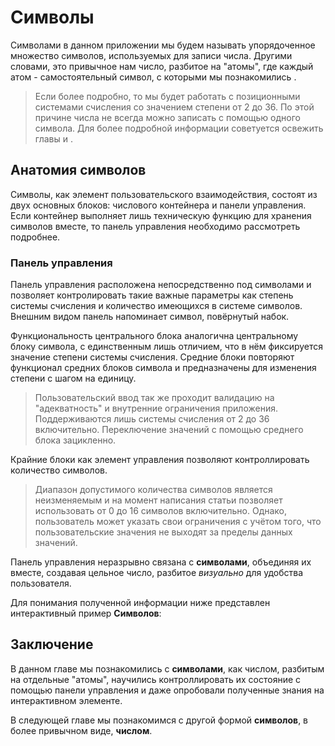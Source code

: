 
# Символы

Символами в данном приложении мы будем называть упорядоченное множество символов, используемых для записи числа. Другими словами, это привычное нам число, разбитое на "атомы", где каждый атом - самостоятельный символ, с которыми мы познакомились <Link href="/[lang]/tutorial/[...route]" as="/ru/tutorial/ru/sandbox/symbol" title="Символ" label="в прошлой главе" />.

> Если более подробно, то мы будет работать с позиционными системами счисления со значением степени от 2 до 36. По этой причине числа не всегда можно записать с помощью одного символа. Для более подробной информации советуется освежить главы <Link href="/[lang]/tutorial/[...route]" as="/ru/tutorial/ru/bases/numeral-bases" title="Системы счисления" label="по основам систем счисления" /> и <Link href="/[lang]/tutorial/[...route]" as="/ru/tutorial/ru/bases/positional" title="Позиционные системы счисления" label="по позиционным системам счисления" />.

## Анатомия символов

Символы, как элемент пользовательского взаимодействия, состоят из двух основных блоков: числового контейнера и панели управления. Если контейнер выполняет лишь техническую функцию для хранения символов вместе, то панель управления необходимо рассмотреть подробнее.

### Панель управления

Панель управления расположена непосредственно под символами и позволяет контролировать такие важные параметры как степень системы счисления и количество имеющихся в системе символов. Внешним видом панель напоминает символ, повёрнутый набок.

Функциональность центрального блока аналогична центральному блоку символа, с единственным лишь отличием, что в нём фиксируется значение степени системы счисления. Средние блоки повторяют функционал средних блоков символа и предназначены для изменения степени с шагом на единицу.

> Пользовательский ввод так же проходит валидацию на "адекватность" и внутренние ограничения приложения. Поддерживаются лишь системы счисления от 2 до 36 включительно. Переключение значений с помощью среднего блока зацикленно.

Крайние блоки как элемент управления позволяют контроллировать количество символов. 

> Диапазон допустимого количества символов является неизменяемым и на момент написания статьи позволяет использовать от 0 до 16 символов включительно. Однако, пользователь может указать свои ограничения <Link href="/[lang]/settings" as="/ru/settings" title="Пользовательские настройки" label="в разделе настроек" /> с учётом того, что пользовательские значения не выходят за пределы данных значений.

Панель управления неразрывно связана с __символами__, объединяя их вместе, создавая цельное число, разбитое _визуально_ для удобства пользователя.

Для понимания полученной информации ниже представлен интерактивный пример __Символов__:

<div style={{ padding: "2em 0" }}>
  <Digits locale={locale} />
</div>

## Заключение

В данном главе мы познакомились с __символами__, как числом, разбитым на отдельные "атомы", научились контроллировать их состояние с помощью панели управления и даже опробовали полученные знания на интерактивном элементе.

В следующей главе мы познакомимся с другой формой __символов__, в более привычном виде, __числом__.

<div style={{ padding: "1em 0", placeSelf: "center" }}>
  <ButtonLink
    title="Число"
    href="/[lang]/tutorial/[...route]"
    as="/ru/tutorial/ru/sandbox/number"
  />
</div>
